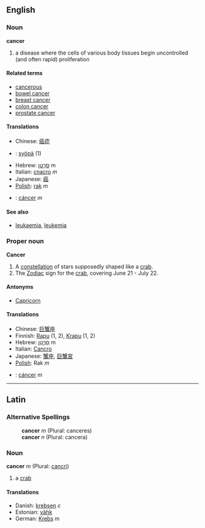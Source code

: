 {{wikipedia}}
==English==
===Noun===
'''cancer'''
# a disease where the cells of various body tissues begin uncontrolled (and often rapid) proliferation

====Related terms====
*[[cancerous]]
*[[bowel cancer]]
*[[breast cancer]]
*[[colon cancer]]
*[[prostate cancer]]

====Translations====
*Chinese: [[癌症]]
*{{fi}}: [[syöpä]] (1)
*Hebrew: [[סרטן|סַרְטַן]] m
*Italian: [[cnacro]] ''m''
*Japanese: [[癌]]
*[[Polish]]: [[rak]] ''m''
*{{es}}: [[cáncer]] ''m''

====See also====
*[[leukaemia]], [[leukemia]]

===Proper noun===
'''Cancer'''

# A [[constellation]] of stars supposedly shaped like a [[crab]].
# The [[Zodiac]] sign for the [[crab]], covering June 21 - July 22.

====Antonyms====
*[[Capricorn]]

====Translations====
*Chinese: [[巨蟹座]]
*Finnish: [[Rapu]] (1, 2), [[Krapu]] (1, 2)
*Hebrew: [[סרטן|סַרְטַן]] m
*Italian: [[Cancro]]
*Japanese: [[蟹座]], [[巨蟹宮]]
*[[Polish]]: Rak ''m''
*{{es}}: [[cáncer]] ''m''
----

==Latin==
===Alternative Spellings===
:'''cancer''' ''m'' (Plural: canceres)
:'''cancer''' ''n'' (Plural: cancera)

===Noun===
'''cancer''' ''m'' (Plural: [[cancri]])

#a [[crab]]

====Translations====
*Danish: [[krebsen]] ''c''
*Estonian: [[vähk]]
*German: [[Krebs]] ''m''